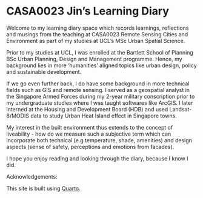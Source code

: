 # CASA0023 Jin's Learning Diary {.unnumbered}

Welcome to my learning diary space which records learnings, reflections and musings from the teaching at CASA0023 Remote Sensing Cities and Environment as part of my studies at UCL's MSc Urban Spatial Science.

Prior to my studies at UCL, I was enrolled at the Bartlett School of Planning BSc Urban Planning, Design and Management programme. Hence, my background lies in more 'humanities' aligned topics like urban design, policy and sustainable development.

If we go even further back, I do have some background in more technical fields such as GIS and remote sensing. I served as a geospatial analyst in the Singapore Armed Forces during my 2-year military conscription prior to my undergraduate studies where I was taught softwares like ArcGIS. I later interned at the Housing and Development Board (HDB) and used Landsat-8/MODIS data to study Urban Heat Island effect in Singapore towns.

My interest in the built environment thus extends to the concept of liveability - how do we measure such a subjective term which can incorporate both technical (e.g temperature, shade, amenities) and design aspects (sense of safety, perceptions and emotions from facades).

I hope you enjoy reading and looking through the diary, because I know I did.

Acknowledgements:

This site is built using [Quarto](https://quarto.org/).
